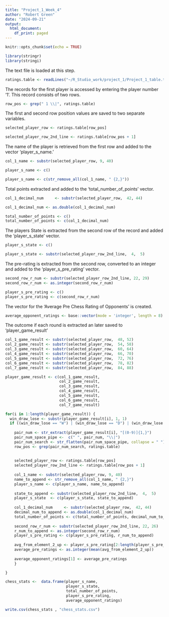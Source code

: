 ---
title: "Project_1_Week_4"
author: "Robert Green"
date: "2024-09-21"
output:
  html_document:
    df_print: paged
---

```{r setup, include=FALSE}
knitr::opts_chunk$set(echo = TRUE)
```



```{r include=FALSE}
library(stringr)
library(stringi)

```



The text file is loaded at this step.
```{r echo=TRUE, message=TRUE}

ratings.table <- readLines("~/R_Studio_work/project_1/Project_1_table.txt")

```



The records for the first player is accessed by entering the player
number '1'. This record consists of two rows.
```{r}

row_pos <- grep(" 1 \\|", ratings.table)

```



The first and second row position values are saved to two separate variables.
```{r}

selected_player_row <- ratings.table[row_pos]

selected_player_row_2nd_line <- ratings.table[row_pos + 1]

```



The name of the player is retrieved from the first row and 
added to the vector 'player_s_name.'
```{r}

col_1_name <- substr(selected_player_row, 9, 40)

player_s_name <- c()

player_s_name <- c(str_remove_all(col_1_name, " {2,}"))

```



Total points extracted and added to the 'total_number_of_points' vector.
```{r}

col_1_decimal_num     <- substr(selected_player_row,  42, 44)

col_1_decimal_num <- as.double(col_1_decimal_num)

total_number_of_points <- c()
total_number_of_points <- c(col_1_decimal_num)

```


The players State is extracted from the second row of the record and 
added the 'player_s_state' vector.
```{r}

player_s_state <- c()

player_s_state <- substr(selected_player_row_2nd_line,  4,  5)

```


The pre-rating is extracted from the second row, converted to an integer 
and added to the 'player_s_pre_rating' vector.
```{r}

second_row_r_num <- substr(selected_player_row_2nd_line, 22, 29)
second_row_r_num <- as.integer(second_row_r_num)

player_s_pre_rating <- c()
player_s_pre_rating <- c(second_row_r_num)

```


The vector for the 'Average Pre Chess Rating of Opponents' is created.
```{r}

average_opponent_ratings <- base::vector(mode = 'integer', length = 8)

```


The outcome if each round is extracted an later saved to 'player_game_result'
```{r}
col_1_game_result <- substr(selected_player_row,  48, 52)
col_2_game_result <- substr(selected_player_row,  54, 58)
col_3_game_result <- substr(selected_player_row,  60, 64)
col_4_game_result <- substr(selected_player_row,  66, 70)
col_5_game_result <- substr(selected_player_row,  72, 76)
col_6_game_result <- substr(selected_player_row,  78, 82)
col_7_game_result <- substr(selected_player_row,  84, 88)
```



```{r}

player_game_result <- c(col_1_game_result, 
                        col_2_game_result, 
                        col_3_game_result, 
                        col_4_game_result, 
                        col_5_game_result, 
                        col_6_game_result, 
                        col_7_game_result)

```



```{r}

for(i in 1:length(player_game_result)) {
  win_draw_lose <- substr(player_game_result[i], 1, 1)
  if ((win_draw_lose == "W") | (win_draw_lose == "D") | (win_draw_lose == "L")) {
    
    pair_num <- str_extract(player_game_result[i], "[(0-9)]{1,}")
    pair_num_space_pipe <-  c(" ", pair_num, "\\|")
    pair_num_search <- str_flatten(pair_num_space_pipe, collapse = " ")
    row_pos <- grep(pair_num_search, ratings.table)
    
    
    selected_player_row <- ratings.table[row_pos]
    selected_player_row_2nd_line <- ratings.table[row_pos + 1]
    
    col_1_name <- substr(selected_player_row, 9, 40)
    name_to_append <- str_remove_all(col_1_name, " {2,}")
    player_s_name <- c(player_s_name, name_to_append)
    
    state_to_append <- substr(selected_player_row_2nd_line,  4,  5)
    player_s_state  <- c(player_s_state, state_to_append)
    
    col_1_decimal_num     <- substr(selected_player_row,  42, 44)
    decimal_num_to_append <- as.double(col_1_decimal_num)
    total_number_of_points <- c(total_number_of_points, decimal_num_to_append)
    
    second_row_r_num <- substr(selected_player_row_2nd_line, 22, 26)
    r_num_to_append <- as.integer(second_row_r_num)
    player_s_pre_rating <- c(player_s_pre_rating, r_num_to_append)
    
    avg_from_element_2_up <- player_s_pre_rating[2:length(player_s_pre_rating)]
    average_pre_ratings <- as.integer(mean(avg_from_element_2_up))
    
    average_opponent_ratings[1] <- average_pre_ratings
    }

}

```


```{r}

chess_stats <-  data.frame(player_s_name, 
                           player_s_state, 
                           total_number_of_points, 
                           player_s_pre_rating, 
                           average_opponent_ratings)


```


```{r}
write.csv(chess_stats , "chess_stats.csv")
```

